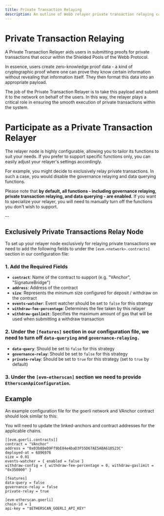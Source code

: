 ```yaml
---
title: Private Transaction Relaying
description: An outline of Webb relayer private transaction relaying capabilities.
---
```



# Private Transaction Relaying

A Private Transaction Relayer aids users in submitting proofs for private transactions that occur within the Shielded Pools of the Webb Protocol.

In essence, users create zero-knowledge proof data - a kind of cryptographic proof where one can prove they know certain information without revealing that information itself. They then format this data into an appropriate payload.

The job of the Private Transaction Relayer is to take this payload and submit it to the network on behalf of the users. In this way, the relayer plays a critical role in ensuring the smooth execution of private transactions within the system.

# Participate as a Private Transaction Relayer

The relayer node is highly configurable, allowing you to tailor its functions to suit your needs. If you prefer to support specific functions only, you can easily adjust your relayer's settings accordingly.

For example, you might decide to exclusively relay private transactions. In such a case, you would disable the governance relaying and data querying functions.

Please note that **by default, all functions - including governance relaying, private transaction relaying, and data querying - are enabled.** If you want to specialize your relayer, you will need to manually turn off the functions you don't wish to support.

--

## Exclusively Private Transactions Relay Node

To set up your relayer node exclusively for relaying private transactions we need to add the following fields to under the
`[evm.<network>.contracts]` section in our configuration file:

### 1. Add the Required Fields

- **`contract`**: Name of the contract to support (e.g. "VAnchor", "SignatureBridge")
- **`address`**: Address of the contract
- **`size`**: Represents the minimum size configured for deposit / withdraw on the contract
- **`events-watcher`**: Event watcher should be set to `false` for this strategy
- **`withdraw-fee-percentage`**: Determines the fee taken by this relayer
- **`withdraw-gaslimit`**: Specifies the maximum amount of gas that will be used when submitting a withdraw transaction

### 2. Under the `[features]` section in our configuration file, we need to turn off `data-querying` and `governance-relaying.`

- **`data-query`**: Should be set to `false` for this strategy
- **`governance-relay`**: Should be set to `false` for this strategy
- **`private-relay`**: Should be set to `true` for this strategy (set to `true` by default)

### 3. Under the `[evm-etherscan]` section we need to provide `EtherscanApiConfiguration`.

## Example

An example configuration file for the goerli network and VAnchor contract should look similar to this:

<Callout type="info">
  You will need to update the linked-anchors and contract addresses for the applicable chains.
</Callout>

```
[[evm.goerli.contracts]]
contract = "VAnchor"
address = "0x03b88eD9Ff9bE84e4baD3F55D67AE5ABA610523C"
deployed-at = 6896976
size = 0.01
events-watcher = { enabled = false }
withdraw-config = { withdraw-fee-percentage = 0, withdraw-gaslimit = "0x350000" }

[features]
data-query = false
governance-relay = false
private-relay = true

[evm-etherscan.goerli]
chain-id = 1
api-key = "$ETHERSCAN_GOERLI_API_KEY"
```

